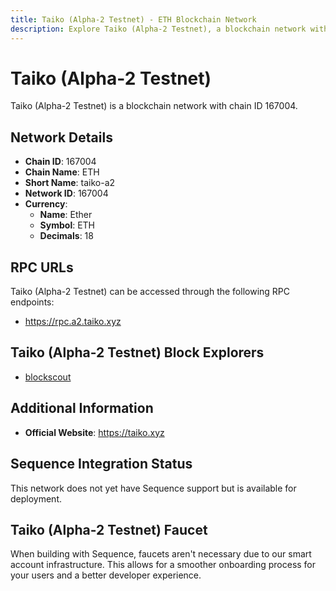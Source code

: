 ```yaml
--- 
title: Taiko (Alpha-2 Testnet) - ETH Blockchain Network
description: Explore Taiko (Alpha-2 Testnet), a blockchain network with chain ID 167004. Learn about its native currency, Ether, and how to interact with the network.
---
```


# Taiko (Alpha-2 Testnet)

Taiko (Alpha-2 Testnet) is a blockchain network with chain ID 167004.

## Network Details

- **Chain ID**: 167004
- **Chain Name**: ETH
- **Short Name**: taiko-a2
- **Network ID**: 167004
- **Currency**: 
  - **Name**: Ether
  - **Symbol**: ETH
  - **Decimals**: 18

## RPC URLs

Taiko (Alpha-2 Testnet) can be accessed through the following RPC endpoints:

- https://rpc.a2.taiko.xyz

## Taiko (Alpha-2 Testnet) Block Explorers

- [blockscout](https://explorer.a2.taiko.xyz)

## Additional Information

- **Official Website**: https://taiko.xyz

## Sequence Integration Status

This network does not yet have Sequence support but is available for deployment.

## Taiko (Alpha-2 Testnet) Faucet

When building with Sequence, faucets aren't necessary due to our smart account infrastructure. This allows for a smoother onboarding process for your users and a better developer experience.
